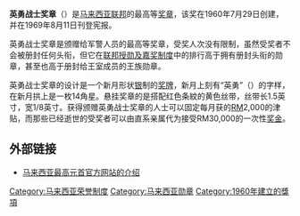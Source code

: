 {{Infobox order
|name = 英勇战士奖章
|image = [[File:Sri_Pahlawan_Gagah_Perkasa_The_Gallant_and_Valiant_Warrior_van_Maleisie.jpg|120px]]
|caption = 奖章正面
|awarded_by = [[马来西亚最高元首|马来西亚最高元首]]
|type = [[军事勋章|军事勋章]]
|motto = 英勇（{{lang-ms|Gagah Perkasa}}）
|day = 现代
|eligibility = 表现超越一般的勇氣
|for = 军警人员
|status = 使用中
|sovereign = 
|chancellor = 
|commander = 
|grades = 
|post-nominals = SP
|former_grades = 
|established = 1960年7月29日
|first_induction = 1969年8月11日
|last_induction = 
|total = 
|recipients = 
|individual = 
|higher = 
|lower = 
|image2 = [[File:MY_Warrior_of_Supreme_Valour_decoration_(SP).svg|120px]]
|caption2 = 略章
}}
'''英勇战士奖章'''（{{lang-ms|Seri Pahlawan Gagah Perkasa}}）是[[马来西亚联邦|马来西亚联邦]]的最高等[[奖章|奖章]]，该奖在1960年7月29日创建，并在1969年8月11日刊登宪报。

英勇战士奖章是颁赠给军警人员的最高等奖章，受奖人次没有限制，虽然受奖者不会被册封任何头衔，但它在[[马来西亚联邦授勋及嘉奖制度|联邦授勋及嘉奖制度]]中的排行高于拥有册封头衔的勋章，甚至也高于册封给王室成员的王族勋章。

英勇战士奖章的设计是一个新月形状[[银|银]]制的[[奖章|奖牌]]，新月上刻有“英勇”（{{lang|ms|Gagah Perkasa}}）的字样，在新月拱上是一枚14角星。悬挂奖章的是搭配红色条紋的黄色丝带，丝带长1.5英寸，宽1/8英寸。获得颁赠英勇战士奖章的人士可以固定每月获的[[令吉|RM]]2,000的津贴，而那些已经逝世的受奖者可以由直系亲属代为接受RM30,000的一次性[[奖金|奖金]]。

==外部链接==
* [http://www.malaysianmonarchy.org.my/portal_bi/rk6/rk6a.php?id=rk6_18 马来西亚最高元首官方网站的介绍] {{Wayback|url=http://www.malaysianmonarchy.org.my/portal_bi/rk6/rk6a.php?id=rk6_18 |date=20100206055904 }}

{{honor-stub}}

[[Category:马来西亚荣誉制度|Category:马来西亚荣誉制度]]
[[Category:马来西亚勋章|Category:马来西亚勋章]]
[[Category:1960年建立的獎項|Category:1960年建立的獎項]]